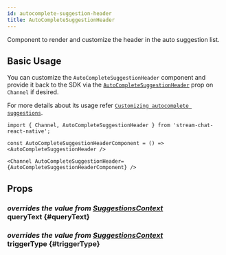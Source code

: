```yaml
---
id: autocomplete-suggestion-header
title: AutoCompleteSuggestionHeader
---
```



Component to render and customize the header in the auto suggestion list.

## Basic Usage

You can customize the `AutoCompleteSuggestionHeader` component and provide it back to the SDK via the [`AutoCompleteSuggestionHeader`](../core-components/channel.mdx#AutoCompleteSuggestionHeader) prop on `Channel` if desired.

For more details about its usage refer [`Customizing autocomplete suggestions`](../guides/auto_complete_suggestion_list_customizations.mdx).

```tsx
import { Channel, AutoCompleteSuggestionHeader } from 'stream-chat-react-native';

const AutoCompleteSuggestionHeaderComponent = () => <AutoCompleteSuggestionHeader />

<Channel AutoCompleteSuggestionHeader={AutoCompleteSuggestionHeaderComponent} />
```

## Props

### <div class="label description">_overrides the value from [SuggestionsContext](../contexts/suggestions_context.mdx#querytext)_</div> queryText {#queryText}

<QueryText />

### <div class="label description">_overrides the value from [SuggestionsContext](../contexts/suggestions_context.mdx#triggertype)_</div> triggerType {#triggerType}

<TriggerType />
